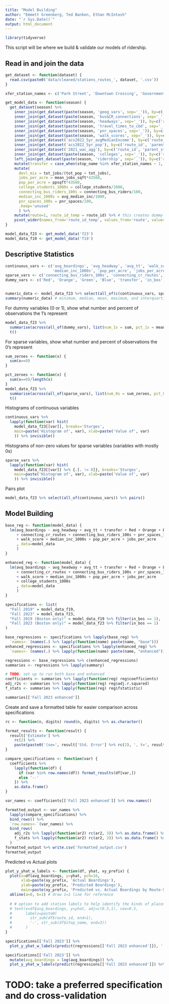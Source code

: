 ```yaml
---
title: "Model Building"
author: "Emmett Greenberg, Ted Banken, Ethan McIntosh"
date: "`r Sys.Date()`"
output: html_document
---
```


```r
library(tidyverse)
```

This script will be where we build & validate our models of ridership.

## Read in and join the data

```r
get_dataset <- function(dataset) {
  read.csv(paste0('data/cleaned/stations_routes_', dataset, '.csv'))
}

xfer_station_names <- c('Park Street', 'Downtown Crossing', 'Government Center', 'State')

get_model_data <- function(season) {
  get_dataset(season) %>%
    inner_join(get_dataset(paste(season, 'geog_vars', sep='_')), by=c('route_id', 'parent_station')) %>%
    inner_join(get_dataset(paste(season, 'bus&CR_connections', sep='_')), by=c('route_id', 'parent_station')) %>%
    inner_join(get_dataset(paste(season, 'headways', sep='_')), by=c('route_id', 'parent_station')) %>%
    inner_join(get_dataset(paste(season, 'travel_times_to_cbd', sep='_')), by=c('route_id', 'parent_station')) %>%
    inner_join(get_dataset(paste(season, 'pnr_spaces', sep='_')), by=c('route_id', 'parent_station')) %>%
    inner_join(get_dataset(paste(season, 'walk_scores', sep='_')), by=c('route_id', 'parent_station')) %>%
    inner_join(get_dataset('acs2022_5yr_avgMedianIncome'), by=c('route_id', 'parent_station')) %>%
    inner_join(get_dataset('acs2022_5yr_pop'), by=c('route_id', 'parent_station')) %>%
    inner_join(get_dataset('2021_wac_agg'), by=c('route_id', 'parent_station')) %>%
    inner_join(get_dataset(paste(season, 'colleges', sep='_')), by=c('route_id', 'parent_station')) %>%  
    left_join(get_dataset(paste(season, 'ridership', sep='_')), by=c('route_id', 'parent_station')) %>%
    mutate(transfer = case_when(stop_name %in% xfer_station_names ~ 1, .default=0)) %>%
    mutate(
      devl_mix = tot_jobs/(tot_pop + tot_jobs), 
      jobs_per_acre = mean_jobs_sqft*43560,
      pop_per_acre = ppsqft*43560, 
      college_students_1000s = college_students/1000,
      connecting_bus_riders_100s = connecting_bus_riders/100,
      median_inc_1000s = avg_median_inc/1000, 
      pnr_spaces_100s = pnr_spaces/100,
      .keep='unused'
      ) %>%
    mutate(route=1, route_id_temp = route_id) %>% # this creates dummy variables for each route
    pivot_wider(names_from='route_id_temp', values_from='route', values_fill=0)
}

model_data_f23 <- get_model_data('f23')
model_data_f19 <- get_model_data('f19')
```

## Descriptive Statistics

```r
continuous_vars <- c('avg_boardings', 'avg_headway', 'avg_tt', 'walk_score', 'km_from_cbd', 
                     'median_inc_1000s', 'pop_per_acre', 'jobs_per_acre', 'devl_mix')
sparse_vars <- c('connecting_bus_riders_100s', 'connecting_cr_routes', 'pnr_spaces_100s', 'college_students_1000s')
dummy_vars <- c('Red', 'Orange', 'Green', 'Blue', 'transfer', 'in_bos')


numeric_data <- model_data_f23 %>% select(all_of(c(continuous_vars, sparse_vars)))
summary(numeric_data) # minimum, median, mean, maximum, and interquartile range for each variable
```

For dummy variables (0 or 1), show what number and percent of observations the 1's represent
```r
model_data_f23 %>% 
  summarise(across(all_of(dummy_vars), list(num_1s = sum, pct_1s = mean))) %>%
  t()
```

For sparse variables, show what number and percent of observations the 0's represent
```r
sum_zeroes <- function(x) {
  sum(x==0)
}

pct_zeroes <- function(x) {
  sum(x==0)/length(x)
}
model_data_f23 %>% 
  summarise(across(all_of(sparse_vars), list(num_0s = sum_zeroes, pct_0s = pct_zeroes))) %>%
  t()
```

Histograms of continuous variables
```r
continuous_vars %>% 
  lapply(function(var) hist(
    model_data_f23[[var]], breaks='Sturges', 
    main=paste('Histogram of', var), xlab=paste('Value of', var)
    )) %>% invisible()
```

Histograms of non-zero values for sparse variables (variables with mostly 0s)
```r
sparse_vars %>%
  lapply(function(var) hist(
    model_data_f23[[var]] %>% {.[. != 0]}, breaks='Sturges', 
    main=paste('Histogram of', var), xlab=paste('Value of', var)
    )) %>% invisible()
```

Pairs plot
```r
model_data_f23 %>% select(all_of(continuous_vars)) %>% pairs()
```

## Model Building

```r
base_reg <- function(model_data) {
  lm(avg_boardings ~ avg_headway + avg_tt + transfer + Red + Orange + Blue
     + connecting_cr_routes + connecting_bus_riders_100s + pnr_spaces_100s
     + walk_score + median_inc_1000s + pop_per_acre + jobs_per_acre 
     , data=model_data
     )
}

enhanced_reg <- function(model_data) {
  lm(avg_boardings ~ avg_headway + avg_tt + transfer + Red + Orange + Blue
     + connecting_cr_routes + connecting_bus_riders_100s + pnr_spaces_100s
     + walk_score + median_inc_1000s + pop_per_acre + jobs_per_acre
     + college_students_1000s
     , data=model_data
     ) 
}

specifications <- list(
  "Fall 2019" = model_data_f19, 
  "Fall 2023" = model_data_f23, 
  "Fall 2019 (Boston only)" = model_data_f19 %>% filter(in_bos == 1),
  "Fall 2023 (Boston only)" = model_data_f23 %>% filter(in_bos == 1)
)

base_regressions <- specifications %>% lapply(base_reg) %>%
  `names<-`(names(.) %>% lapply(function(name) paste(name, "base")))
enhanced_regressions <- specifications %>% lapply(enhanced_reg) %>%
  `names<-`(names(.) %>% lapply(function(name) paste(name, "enhanced")))

regressions <- base_regressions %>% c(enhanced_regressions)
summaries <- regressions %>% lapply(summary)

# TODO: set up to run both base and enhanced
coefficients <- summaries %>% lapply(function(reg) reg$coefficients)
adj_r2s <- summaries %>% lapply(function(reg) reg$adj.r.squared)
f_stats <- summaries %>% lapply(function(reg) reg$fstatistic)

summaries[['Fall 2023 enhanced']]
```

Create and save a formatted table for easier comparison across specifications
```r
rc <- function(n, digits) round(n, digits) %>% as.character()

format_results <- function(result) {
  result['Estimate'] %>%
    rc(2) %>%
    paste(paste0('(se=', result['Std. Error'] %>% rc(2), ', t=', result['t value'] %>% rc(2), ')'))
}

compare_specifications <- function(var) {
  coefficients %>% 
    lapply(function(df) {
      if (var %in% row.names(df)) format_results(df[var,]) 
      else '--'
    }) %>% 
    as.data.frame()
}

var_names <- coefficients[['Fall 2023 enhanced']] %>% row.names() 

formatted_output <- var_names %>%
  lapply(compare_specifications) %>%
  bind_rows() %>%
  `row.names<-`(var_names) %>%
  bind_rows(
    adj_r2s %>% lapply(function(ar2) rc(ar2, 3)) %>% as.data.frame() %>% `row.names<-`('Adjusted R Squared'),
    f_stats %>% lapply(function(ar2) rc(ar2, 3)) %>% as.data.frame() %>% `row.names<-`(c('F Statistic', 'df_vars', 'df_obs'))
  )
formatted_output %>% write.csv('formatted_output.csv')
formatted_output
```

Predicted vs Actual plots

```r
plot_y_yhat_w_labels <- function(df, yhat, xy_prefix) {
  plot(x=df$avg_boardings, y=yhat, pch=16,
       xlab=paste(xy_prefix, 'Actual Boardings'),
       ylab=paste(xy_prefix, 'Predicted Boardings'),
       main=paste(xy_prefix, 'Predicted vs. Actual Boardings by Route-Station'))
  abline(a=0, b=1) # draw 1=1 line for reference
  
  # # option to add station labels to help identify the kinds of places we're over- or under-predicting
  # text(x=df$avg_boardings, y=yhat, adj=c(0.5,1), cex=0.5,
  #      labels=paste0(
  #        str_sub(df$route_id, end=1),
  #        '-', str_sub(df$stop_name, end=3))
  #      )
}

specifications[['Fall 2023']] %>%
  plot_y_yhat_w_labels(predict(regressions[['Fall 2023 enhanced']]), '')

specifications[['Fall 2023']] %>%
  mutate(avg_boardings = log(avg_boardings)) %>%
  plot_y_yhat_w_labels(predict(regressions[['Fall 2023 enhanced']]) %>% log(), 'Logged')
```

 
# TODO: take a preferred specification and do cross-validation 

